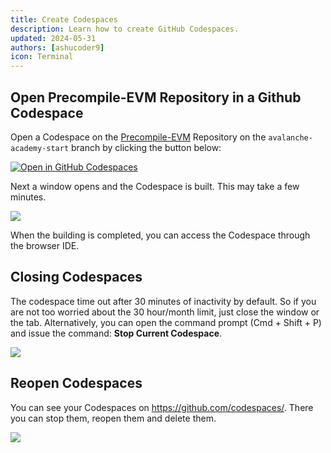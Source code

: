 ```yaml
---
title: Create Codespaces
description: Learn how to create GitHub Codespaces.
updated: 2024-05-31
authors: [ashucoder9]
icon: Terminal
---
```


## Open Precompile-EVM Repository in a Github Codespace

Open a Codespace on the [Precompile-EVM](https://github.com/ava-labs/precompile-evm/tree/avalanche-academy-start) Repository on the `avalanche-academy-start` branch by clicking the button below: 

[![Open in GitHub Codespaces](https://github.com/codespaces/badge.svg)](https://github.com/codespaces/new?hide_repo_select=true&ref=avalanche-academy-start&repo=605560683&machine=standardLinux32gb)

Next a window opens and the Codespace is built. This may take a few minutes.

![](/course-images/customizing-evm/11.png)

When the building is completed, you can access the Codespace through the browser IDE.

## Closing Codespaces

The codespace time out after 30 minutes of inactivity by default. So if you are not too worried about the 30 hour/month limit, just close the window or the tab. Alternatively, you can open the command prompt (Cmd + Shift + P) and issue the command: **Stop Current Codespace**.

![](/course-images/customizing-evm/12.png)

## Reopen Codespaces

You can see your Codespaces on https://github.com/codespaces/. There you can stop them, reopen them and delete them.

![](/course-images/customizing-evm/13.png)